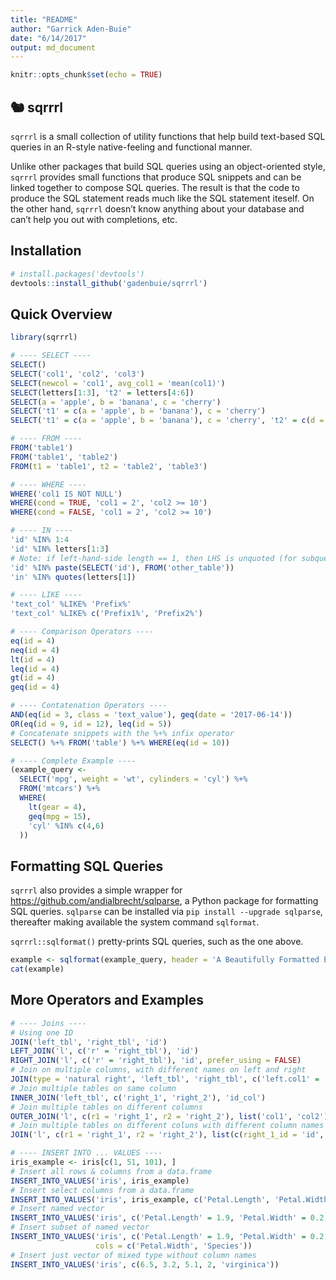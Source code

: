 ```yaml
---
title: "README"
author: "Garrick Aden-Buie"
date: "6/14/2017"
output: md_document
---
```


```r
knitr::opts_chunk$set(echo = TRUE)
```

## 🐿 sqrrrl

`sqrrrl` is a small collection of utility functions that help build text-based SQL queries in an R-style native-feeling and functional manner.

Unlike other packages that build SQL queries using an object-oriented style, `sqrrrl` provides small functions that produce SQL snippets and can be linked together to compose SQL queries.
The result is that the code to produce the SQL statement reads much like the SQL statement iteself.
On the other hand, `sqrrrl` doesn't know anything about your database and can't help you out with completions, etc.

## Installation

```r
# install.packages('devtools')
devtools::install_github('gadenbuie/sqrrrl')
```

## Quick Overview

```r
library(sqrrrl)

# ---- SELECT ----
SELECT()
SELECT('col1', 'col2', 'col3')
SELECT(newcol = 'col1', avg_col1 = 'mean(col1)')
SELECT(letters[1:3], 't2' = letters[4:6])
SELECT(a = 'apple', b = 'banana', c = 'cherry')
SELECT('t1' = c(a = 'apple', b = 'banana'), c = 'cherry')
SELECT('t1' = c(a = 'apple', b = 'banana'), c = 'cherry', 't2' = c(d = 'dragon_fruit'))

# ---- FROM ----
FROM('table1')
FROM('table1', 'table2')
FROM(t1 = 'table1', t2 = 'table2', 'table3')

# ---- WHERE ----
WHERE('col1 IS NOT NULL')
WHERE(cond = TRUE, 'col1 = 2', 'col2 >= 10')
WHERE(cond = FALSE, 'col1 = 2', 'col2 >= 10')

# ---- IN ----
'id' %IN% 1:4
'id' %IN% letters[1:3]
# Note: if left-hand-side length == 1, then LHS is unquoted (for subqueries)
'id' %IN% paste(SELECT('id'), FROM('other_table'))
'in' %IN% quotes(letters[1])

# ---- LIKE ----
'text_col' %LIKE% 'Prefix%'
'text_col' %LIKE% c('Prefix1%', 'Prefix2%')

# ---- Comparison Operators ----
eq(id = 4)
neq(id = 4)
lt(id = 4)
leq(id = 4)
gt(id = 4)
geq(id = 4)

# ---- Contatenation Operators ----
AND(eq(id = 3, class = 'text_value'), geq(date = '2017-06-14'))
OR(eq(id = 9, id = 12), leq(id = 5))
# Concatenate snippets with the %+% infix operator
SELECT() %+% FROM('table') %+% WHERE(eq(id = 10))

# ---- Complete Example ----
(example_query <- 
  SELECT('mpg', weight = 'wt', cylinders = 'cyl') %+%
  FROM('mtcars') %+%
  WHERE(
    lt(gear = 4),
    geq(mpg = 15),
    'cyl' %IN% c(4,6)
  ))
```

## Formatting SQL Queries

`sqrrrl` also provides a simple wrapper for <https://github.com/andialbrecht/sqlparse>, a Python package for formatting SQL queries.
`sqlparse` can be installed via `pip install --upgrade sqlparse`, thereafter making available the system command `sqlformat`.

`sqrrrl::sqlformat()` pretty-prints SQL queries, such as the one above.

```r
example <- sqlformat(example_query, header = 'A Beautifully Formatted Example Query')
cat(example)
```


## More Operators and Examples

```r
# ---- Joins ----
# Using one ID
JOIN('left_tbl', 'right_tbl', 'id')
LEFT_JOIN('l', c('r' = 'right_tbl'), 'id')
RIGHT_JOIN('l', c('r' = 'right_tbl'), 'id', prefer_using = FALSE)
# Join on multiple columns, with different names on left and right
JOIN(type = 'natural right', 'left_tbl', 'right_tbl', c('left.col1' = 'right.col1', 'id2'))
# Join multiple tables on same column
INNER_JOIN('left_tbl', c('right_1', 'right_2'), 'id_col')
# Join multiple tables on different columns
OUTER_JOIN('l', c(r1 = 'right_1', r2 = 'right_2'), list('col1', 'col2'))
# Join multiple tables on different coluns with different column names
JOIN('l', c(r1 = 'right_1', r2 = 'right_2'), list(c(right_1_id = 'id', c(right_2_id = 'id'))))

# ---- INSERT INTO ... VALUES ----
iris_example <- iris[c(1, 51, 101), ]
# Insert all rows & columns from a data.frame
INSERT_INTO_VALUES('iris', iris_example)
# Insert select columns from a data.frame
INSERT_INTO_VALUES('iris', iris_example, c('Petal.Length', 'Petal.Width', 'Species'))
# Insert named vector
INSERT_INTO_VALUES('iris', c('Petal.Length' = 1.9, 'Petal.Width' = 0.2, 'Species' = 'setosa'))
# Insert subset of named vector
INSERT_INTO_VALUES('iris', c('Petal.Length' = 1.9, 'Petal.Width' = 0.2, 'Species' = 'setosa'),
                   cols = c('Petal.Width', 'Species'))
# Insert just vector of mixed type without column names
INSERT_INTO_VALUES('iris', c(6.5, 3.2, 5.1, 2, 'virginica'))
```
